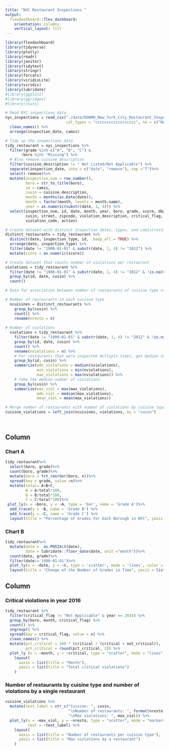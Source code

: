 ```yaml
---
title: "NYC Restaurant Inspections "
output: 
  flexdashboard::flex_dashboard:
    orientation: columns
    vertical_layout: fill
---
```


```r
library(flexdashboard)
library(tidyverse)
library(plotly)
library(readr)
library(janitor)
library(tidytext)
library(stringr)
library(forcats)
library(viridisLite)
library(viridis)
library(lubridate)
#library(ggplot2)
#library(ggridges)
#library(stats)
```

```r

# Read NYC inspections data
nyc_inspections = read_csv("./data/DOHMH_New_York_City_Restaurant_Inspection_Results.csv.gz",
                           col_types = "cccccccccccccccccc", na = c("NA", "N/A")) %>%
  clean_names() %>%
  arrange(inspection_date, camis)

# Tidy up the inspections data
tidy_restaurant = nyc_inspections %>%  
  filter(grade %in% c("A", "B", "C") & 
       !boro %in% "Missing") %>% 
  # Also remove cuisine description
  filter(cuisine_description != " Not Listed/Not Applicable") %>%
  separate(inspection_date, into = c("date", "remove"), sep ="T")%>%
  select(-remove)%>%
  mutate(inspection_num = row_number(),
         boro = str_to_title(boro),
         id = camis,
         cusin = cuisine_description,
         month = months(as.Date(date)),
         month = factor(month, levels = month.name),
         year = as.numeric(substr(date, 1, 4))) %>% 
  select(inspection_num, id, date, month, year, boro, grade, score, dba, 
         cusin, street, zipcode, violation_description, critical_flag, inspection_type,
         violation_code, action)

# Create dataset with distinct inspection dates, types, and camis(restaurant_ID)
distinct_restaurants = tidy_restaurant %>%
  distinct(date, inspection_type, id, .keep_all = TRUE) %>%
  arrange(date, inspection_type) %>%
  filter(date != "1900-01-01" & substr(date, 1, 4) != "2012") %>%
  mutate(score = as.numeric(score))

# Create dataset that counts number of violations per restaurant 
violations = tidy_restaurant %>%
  filter(date != "1900-01-01" & substr(date, 1, 4) != "2012" & !is.na(violation_code)) %>%
  group_by(id, date, cusin) %>%
  count()

# Data for association between number of restaurants of cuisine type vs. proportion of critical flags

# Number of restaurants in each cuisine type
  ncuisines = distinct_restaurants %>%
    group_by(cusin) %>%
    count() %>%
    rename(nresto = n)
  
# Number of violations 
  violations = tidy_restaurant %>%
    filter(date != "1900-01-01" & substr(date, 1, 4) != "2012" & !is.na(violation_code)) %>%
    group_by(id, date, cusin) %>%
    count() %>%
    rename(nviolations = n) %>%
    # For restaurants that were inspected multiple times, get median number of violations
    group_by(id, cusin) %>%
    summarize(mdn_violations = median(nviolations),
              min_violations = min(nviolations),
              max_violations = max(nviolations)) %>%
    # Take the median number of violations 
    group_by(cusin) %>%
    summarize(max_viol = max(max_violations),
              mdn_viol = median(max_violations),
              mean_viol = mean(max_violations))

# Merge number of restaurants with number of violations by cuisine type
cuisine_violations = left_join(ncuisines, violations, by = "cusin")
  
    


```


Column {data-width=350}
-----------------------------------------------------------------------

### Chart A

```r
tidy_restaurant%>%
  select(boro, grade)%>%
  count(boro, grade)%>%
  mutate(boro = fct_reorder(boro, n))%>%
  spread(key = grade, value =n)%>%
  mutate(total= A+B+C,
         A = A/total*100,
         B = B/total*100,
         C = C/total*100)%>%
 plot_ly(x = ~boro, y = ~A, type = 'bar', name = 'Grade A')%>% 
  add_trace(y = ~B, name = 'Grade B') %>% 
  add_trace(y = ~C, name = 'Grade C') %>% 
  layout(title = "Percentage of Grades for Each Borough in NYC", yaxis = list(title = 'Percentage (%)'), barmode = "stack")
```

### Chart B

```r
tidy_restaurant%>%
  mutate(date =  as.POSIXct(date),
         date = lubridate::floor_date(date, unit ="month"))%>%
  count(date, grade)%>%
  filter(date!='1900-01-01')%>%  
  plot_ly(x = ~date, y = ~n, type = 'scatter', mode = 'lines', color = ~grade)%>%
  layout(title = "Change of the Number of Grades in Time", yaxis = list(title = "Freq of Grades"), xaxis = list(title = "Time")) 
```

Column {data-width=350}
-----------------------------------------------------------------------

### Critical violations in year 2016

```r
tidy_restaurant %>%
  filter(critical_flag != "Not Applicable" & year == 2016) %>%
  group_by(boro, month, critical_flag) %>%
  count() %>% 
  ungroup() %>%
  spread(key = critical_flag, value = n) %>%
  clean_names() %>% 
  mutate(pct_critical = 100 * (critical / (critical + not_critical)),
         pct_critical = round(pct_critical, 2)) %>%
  plot_ly (x = ~month, y = ~critical, type = "scatter", mode = "lines", color = ~boro) %>%
    layout(
      xaxis = list(title = "Month"),
      yaxis = list(title = "Total critical violations")
    )


```

### Number of restaurants by cuisine type and number of violations by a single restaurant

```r

cuisine_violations %>%
  mutate(text_label = str_c("Cuisine: ", cusin, 
                            "\nNumber of restaurants: ", format(nresto, nsmall=1, big.mark = ","),
                            "\nMax violations: ", max_viol)) %>%
  plot_ly(x = ~max_viol, y = ~nresto, type = "scatter", mode = "markers",
          text = ~text_label) %>%
    layout(
      xaxis = list(title = "Number of restaurants per cuisine type"),
      yaxis = list(title = "Max violations by a restaurant")
    )


```

